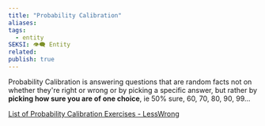 ```yaml
---
title: "Probability Calibration"
aliases: 
tags:
  - entity
SEKSI: 👁️‍🗨️ Entity
related:
publish: true
---
```




Probability Calibration is answering questions that are random facts not on whether they're right or wrong or by picking a specific answer, but rather by **picking how sure you are of one choice**, ie 50% sure, 60, 70, 80, 90, 99...

[List of Probability Calibration Exercises - LessWrong](https://www.lesswrong.com/posts/LdFbx9oqtKAAwtKF3/list-of-probability-calibration-exercises)
